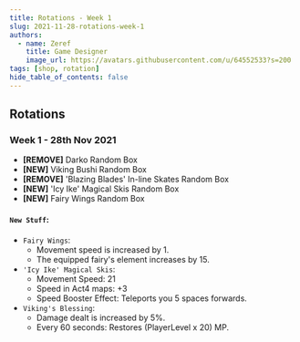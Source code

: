 ```yaml
---
title: Rotations - Week 1
slug: 2021-11-28-rotations-week-1
authors:
  - name: Zeref
    title: Game Designer
    image_url: https://avatars.githubusercontent.com/u/64552533?s=200
tags: [shop, rotation]
hide_table_of_contents: false
---
```



## Rotations

### **Week 1** - **28th Nov 2021**
- **[REMOVE]** Darko Random Box
- **[NEW]** Viking Bushi Random Box
- **[REMOVE]** 'Blazing Blades' In-line Skates Random Box
- **[NEW]** 'Icy Ike' Magical Skis Random Box
- **[NEW]** Fairy Wings Random Box
#### `New Stuff`:
- `Fairy Wings`:
  - <BCard>Movement speed is increased by 1.</BCard>
  - <BCard>The equipped fairy's element increases by 15.</BCard>
- `'Icy Ike' Magical Skis`:
  - <BCard>Movement Speed: 21</BCard>
  - <BCard>Speed in Act4 maps: +3</BCard>
  - <BCard>Speed Booster Effect: Teleports you 5 spaces forwards.</BCard>
- `Viking's Blessing`:
  - <BCard>Damage dealt is increased by 5%.</BCard>
  - <BCard>Every 60 seconds: Restores (PlayerLevel x 20) MP.</BCard>